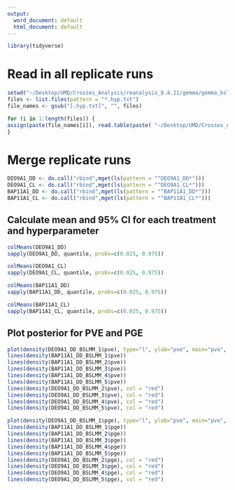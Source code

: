 ```yaml
---
output:
  word_document: default
  html_document: default
---
```


```r
library(tidyverse)
```

# Read in all replicate runs

```r
setwd("~/Desktop/UMD/Crosses_Analysis/reanalysis_8.4.21/gemma/gemma_bslmm_output/")
files <- list.files(pattern = "*.hyp.txt")
file_names <- gsub("[.hyp.txt]", "", files)

for (i in 1:length(files)) {
assign(paste(file_names[i]), read.table(paste( "~/Desktop/UMD/Crosses_Analysis/reanalysis_8.4.21/gemma/gemma_bslmm_output/",files[i], sep = ""), header = TRUE)) 
}
```

# Merge replicate runs

```r
DEO9A1_DD <- do.call("rbind",mget(ls(pattern = "^DEO9A1_DD*")))
DEO9A1_CL <- do.call("rbind",mget(ls(pattern = "^DEO9A1_CL*")))
BAP11A1_DD <- do.call("rbind",mget(ls(pattern = "^BAP11A1_DD*")))
BAP11A1_CL <- do.call("rbind",mget(ls(pattern = "^BAP11A1_CL*")))
```

## Calculate mean and 95% CI for each treatment and hyperparameter

```r
colMeans(DEO9A1_DD)
sapply(DEO9A1_DD, quantile, probs=c(0.025, 0.975))
```

```r
colMeans(DEO9A1_CL)
sapply(DEO9A1_CL, quantile, probs=c(0.025, 0.975))
```

```r
colMeans(BAP11A1_DD)
sapply(BAP11A1_DD, quantile, probs=c(0.025, 0.975))
```

```r
colMeans(BAP11A1_CL)
sapply(BAP11A1_CL, quantile, probs=c(0.025, 0.975))
```

## Plot posterior for PVE and PGE

```r
plot(density(DEO9A1_DD_BSLMM_1$pve), type="l", ylab="pve", main="pve", col = "red")
lines(density(BAP11A1_DD_BSLMM_1$pve))
lines(density(BAP11A1_DD_BSLMM_2$pve))
lines(density(BAP11A1_DD_BSLMM_3$pve))
lines(density(BAP11A1_DD_BSLMM_4$pve))
lines(density(BAP11A1_DD_BSLMM_5$pve))
lines(density(DEO9A1_DD_BSLMM_2$pve), col = "red")
lines(density(DEO9A1_DD_BSLMM_3$pve), col = "red")
lines(density(DEO9A1_DD_BSLMM_4$pve), col = "red")
lines(density(DEO9A1_DD_BSLMM_5$pve), col = "red")
```


```r
plot(density(DEO9A1_DD_BSLMM_1$pge), type="l", ylab="pve", main="pve", col = "red")
lines(density(BAP11A1_DD_BSLMM_1$pge))
lines(density(BAP11A1_DD_BSLMM_2$pge))
lines(density(BAP11A1_DD_BSLMM_3$pge))
lines(density(BAP11A1_DD_BSLMM_4$pge))
lines(density(BAP11A1_DD_BSLMM_5$pge))
lines(density(DEO9A1_DD_BSLMM_2$pge), col = "red")
lines(density(DEO9A1_DD_BSLMM_3$pge), col = "red")
lines(density(DEO9A1_DD_BSLMM_4$pge), col = "red")
lines(density(DEO9A1_DD_BSLMM_5$pge), col = "red")
```



